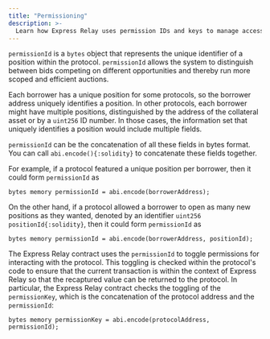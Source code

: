 ```yaml
---
title: "Permissioning"
description: >-
  Learn how Express Relay uses permission IDs and keys to manage access control and distinguish between different opportunities.
---
```

`permissionId` is a `bytes` object that represents the unique identifier of a position within the protocol. `permissionId` allows the system to distinguish between bids competing on different opportunities and thereby run more scoped and efficient auctions.

Each borrower has a unique position for some protocols, so the borrower address uniquely identifies a position.
In other protocols, each borrower might have multiple positions, distinguished by the address of the collateral asset or by a `uint256` ID number.
In those cases, the information set that uniquely identifies a position would include multiple fields.

`permissionId` can be the concatenation of all these fields in bytes format. You can call `abi.encode(){:solidity}` to concatenate these fields together.

For example, if a protocol featured a unique position per borrower, then it could form `permissionId` as

```solidity
bytes memory permissionId = abi.encode(borrowerAddress);
```

On the other hand, if a protocol allowed a borrower to open as many new positions as they wanted, denoted by an identifier `uint256 positionId{:solidity}`, then it could form `permissionId` as

```solidity
bytes memory permissionId = abi.encode(borrowerAddress, positionId);
```

The Express Relay contract uses the `permissionId` to toggle permissions for interacting with the protocol.
This toggling is checked within the protocol's code to ensure that the current transaction is within the context of Express Relay so that the recaptured value can be returned to the protocol. In particular, the Express Relay contract checks the toggling of the `permissionKey`, which is the concatenation of the protocol address and the `permissionId`:

```solidity
bytes memory permissionKey = abi.encode(protocolAddress, permissionId);
```
